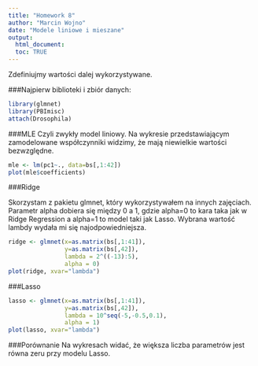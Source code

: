 ```yaml
---
title: "Homework 8"
author: "Marcin Wojno"
date: "Modele liniowe i mieszane"
output: 
  html_document:
  toc: TRUE
---
```

    
Zdefiniujmy wartości dalej wykorzystywane.
    
###Najpierw biblioteki i zbiór danych:
```r
library(glmnet)
library(PBImisc)
attach(Drosophila)
```

###MLE
Czyli zwykły model liniowy. Na wykresie przedstawiającym zamodelowane współczynniki widzimy, że mają niewielkie wartości bezwzględne.
```r
mle <- lm(pc1~., data=bs[,1:42])
plot(mle$coefficients)
```

###Ridge

Skorzystam z pakietu glmnet, który wykorzystywałem na innych zajęciach. Parametr alpha dobiera się między 0 a 1, gdzie alpha=0 to kara taka jak w Ridge Regression a alpha=1 to model taki jak Lasso. Wybrana wartość lambdy wydała mi się najodpowiedniejsza.
```r
ridge <- glmnet(x=as.matrix(bs[,1:41]), 
                y=as.matrix(bs[,42]), 
                lambda = 2^((-13):5), 
                alpha = 0)
plot(ridge, xvar="lambda")
```

###Lasso

```r


lasso <- glmnet(x=as.matrix(bs[,1:41]), 
                y=as.matrix(bs[,42]), 
                lambda = 10^seq(-5,-0.5,0.1), 
                alpha = 1)
plot(lasso, xvar="lambda")

```

###Porównanie
Na wykresach widać, że większa liczba parametrów jest równa zeru przy modelu Lasso.
